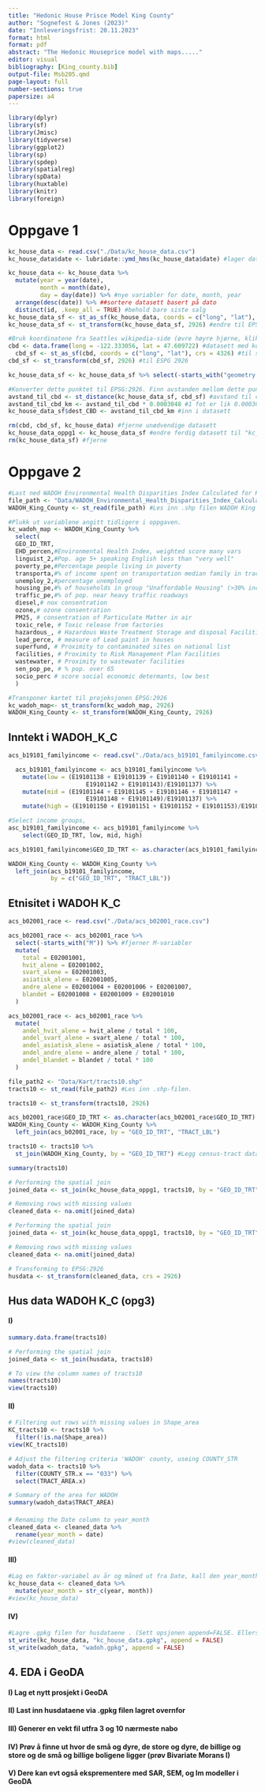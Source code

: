 ```yaml
---
title: "Hedonic House Prisce Model King County"
author: "Sognefest & Jones (2023)"
date: "Innleveringsfrist: 20.11.2023"
format: html
format: pdf
abstract: "The Hedonic Houseprice model with maps....."
editor: visual
bibliography: [King_county.bib]
output-file: Msb205.qmd
page-layout: full
number-sections: true
papersize: a4
---
```


```r
library(dplyr)
library(sf)
library(Jmisc)
library(tidyverse)
library(ggplot2)
library(sp)
library(spdep)
library(spatialreg)
library(spData)
library(huxtable)
library(knitr)
library(foreign)
```

# Oppgave 1

```r
kc_house_data <- read.csv("./Data/kc_house_data.csv")
kc_house_data$date <- lubridate::ymd_hms(kc_house_data$date) #lager datoobjekt

kc_house_data <- kc_house_data %>%
  mutate(year = year(date),
         month = month(date),
         day = day(date)) %>% #nye variabler for date, month, year
  arrange(desc(date)) %>% ##sortere datasett basert på dato
  distinct(id, .keep_all = TRUE) #behold bare siste salg
kc_house_data_sf <- st_as_sf(kc_house_data, coords = c("long", "lat"), crs = 4326) #Bruk st_as_sf() til å konvertere house data til et sf objekt vha. long lat og sett til geografisk projeksjon, dvs EPSG:4326.
kc_house_data_sf <- st_transform(kc_house_data_sf, 2926) #endre til EPSG:2926
```

```r
#Bruk koordinatene fra Seattles wikipedia-side (øvre høyre hjørne, klikk linken så får dere koordinatene i desimalform) og sett dette punktet som CBD for Seattle.
cbd <- data.frame(long = -122.333056, lat = 47.609722) #datasett med koordinatene
  cbd_sf <- st_as_sf(cbd, coords = c("long", "lat"), crs = 4326) #til sf
cbd_sf <- st_transform(cbd_sf, 2926) #til ESPG 2926
```

```r
kc_house_data_sf <- kc_house_data_sf %>% select(-starts_with("geometry."), -starts_with("avstand_til_cbd.."), -starts_with("distance_cbd"))

#Konverter dette punktet til EPSG:2926. Finn avstanden mellom dette punktet og samtlige hus i datasettet i luftlinje. Konverter avstandene til km og legg dem i variabelen dest_CBD i kartet med husdata.
avstand_til_cbd <- st_distance(kc_house_data_sf, cbd_sf) #avstand til cbd i luftlinje
avstand_til_cbd_km <- avstand_til_cbd * 0.0003048 #1 fot er lik 0.0003048 kilometer
kc_house_data_sf$dest_CBD <- avstand_til_cbd_km #inn i datasett
```

```r
rm(cbd, cbd_sf, kc_house_data) #fjerne unødvendige datasett
kc_house_data_oppg1 <- kc_house_data_sf #endre ferdig datasett til "kc_house_data_oppg1"
rm(kc_house_data_sf) #fjerne 
```

# Oppgave 2

```r
#Last ned WADOH Environmental Health Disparities Index Calculated for King County. 
file_path <- "Data/WADOH_Environmental_Health_Disparities_Index_Calculated_for_King_County___wadohehdindex_area.shp"
WADOH_King_County <- st_read(file_path) #Les inn .shp filen WADOH King County.
```

```r
#Plukk ut variablene angitt tidligere i oppgaven.
kc_wadoh_map <- WADOH_King_County %>% 
  select(
  GEO_ID_TRT,
  EHD_percen,#Environmental Health Index, weighted score many vars
  linguist_2,#Pop. age 5+ speaking English less than "very well"
  poverty_pe,#Percentage people living in poverty
  transporta,#% of income spent on transportation median family in tract
  unemploy_2,#percentage unemployed
  housing_pe,#% of households in group "Unaffordable Housing" (>30% inc.)
  traffic_pe,#% of pop. near heavy traffic roadways
  diesel,# nox consentration
  ozone,# ozone consentration
  PM25, # consentration of Particulate Matter in air
  toxic_rele, # Toxic release from factories
  hazardous_, # Hazardous Waste Treatment Storage and disposal Facilities
  lead_perce, # measure of Lead paint in houses
  superfund, # Proximity to contaminated sites on national list
  facilities, # Proximity to Risk Management Plan Facilities
  wastewater, # Proximity to wastewater facilities
  sen_pop_pe, # % pop. over 65
  socio_perc # score social economic determants, low best
  )
```

```r
#Transponer kartet til projeksjonen EPSG:2926
kc_wadoh_map<- st_transform(kc_wadoh_map, 2926)
WADOH_King_County <- st_transform(WADOH_King_County, 2926)
```

## Inntekt i WADOH_K_C

```r
acs_b19101_familyincome <- read.csv("./Data/acs_b19101_familyincome.csv")
```

```r
  acs_b19101_familyincome <- acs_b19101_familyincome %>% 
    mutate(low = (E19101138 + E19101139 + E19101140 + E19101141 + 
                      E19101142 + E19101143)/E19101137) %>% 
    mutate(mid = (E19101144 + E19101145 + E19101146 + E19101147 + 
                      E19101148 + E19101149)/E19101137) %>% 
    mutate(high = (E19101150 + E19101151 + E19101152 + E19101153)/E19101137)
```

```r
#Select income groups, 
asc_b19101_familyincome <- acs_b19101_familyincome %>% 
    select(GEO_ID_TRT, low, mid, high) 
```

```r
acs_b19101_familyincome$GEO_ID_TRT <- as.character(acs_b19101_familyincome$GEO_ID_TRT) #må være samme type

WADOH_King_County <- WADOH_King_County %>%
  left_join(acs_b19101_familyincome, 
            by = c("GEO_ID_TRT", "TRACT_LBL"))
```

## Etnisitet i WADOH K_C

```r
acs_b02001_race <- read.csv("./Data/acs_b02001_race.csv")
```

```r
acs_b02001_race <- acs_b02001_race %>%
  select(-starts_with("M")) %>% #fjerner M-variabler
  mutate(
    total = E02001001,
    hvit_alene = E02001002,
    svart_alene = E02001003,
    asiatisk_alene = E02001005,
    andre_alene = E02001004 + E02001006 + E02001007,
    blandet = E02001008 + E02001009 + E02001010
  )
```

```r
acs_b02001_race <- acs_b02001_race %>%
  mutate(
    andel_hvit_alene = hvit_alene / total * 100,
    andel_svart_alene = svart_alene / total * 100,
    andel_asiatisk_alene = asiatisk_alene / total * 100,
    andel_andre_alene = andre_alene / total * 100,
    andel_blandet = blandet / total * 100
  )
```

```r
file_path2 <- "Data/Kart/tracts10.shp"
tracts10 <- st_read(file_path2) #Les inn .shp-filen.
```

```r
tracts10 <- st_transform(tracts10, 2926)
```

```r
acs_b02001_race$GEO_ID_TRT <- as.character(acs_b02001_race$GEO_ID_TRT) #til character
WADOH_King_County <- WADOH_King_County %>%
  left_join(acs_b02001_race, by = "GEO_ID_TRT", "TRACT_LBL")
```

```r
tracts10 <- tracts10 %>%
  st_join(WADOH_King_County, by = "GEO_ID_TRT") #Legg census-tract data til kartet
```

```r
summary(tracts10)
```

```r
# Performing the spatial join
joined_data <- st_join(kc_house_data_oppg1, tracts10, by = "GEO_ID_TRT")

# Removing rows with missing values
cleaned_data <- na.omit(joined_data)

```

```r
# Performing the spatial join
joined_data <- st_join(kc_house_data_oppg1, tracts10, by = "GEO_ID_TRT")

# Removing rows with missing values
cleaned_data <- na.omit(joined_data)

# Transforming to EPSG:2926
husdata <- st_transform(cleaned_data, crs = 2926)

```

## Hus data WADOH K_C (opg3)

#### I)

```r
summary.data.frame(tracts10)
```

```r
# Performing the spatial join
joined_data <- st_join(husdata, tracts10)

```

```r
# To view the column names of tracts10
names(tracts10)
view(tracts10)
```

#### II)

```r
# Filtering out rows with missing values in Shape_area
KC_tracts10 <- tracts10 %>%
  filter(!is.na(Shape_area))
view(KC_tracts10)
```

```r
# Adjust the filtering criteria 'WADOH' county, useing COUNTY_STR
wadoh_data <- tracts10 %>%
  filter(COUNTY_STR.x == "033") %>%
  select(TRACT_AREA.x)  

# Summary of the area for WADOH
summary(wadoh_data$TRACT_AREA)
```

#### 

```r
# Renaming the Date column to year_month
cleaned_data <- cleaned_data %>%
  rename(year_month = date)
#view(cleaned_data)
```

#### III)

```r
#Lag en faktor-variabel av år og måned ut fra Date, kall den year_month.
kc_house_data <- cleaned_data %>%
  mutate(year_month = str_c(year, month))
#view(kc_house_data)
```

#### IV)

```r
#Lagre .gpkg filen for husdataene . (Sett opsjonen append=FALSE. Ellers får dere ikke lov til å overskrive filen.)
st_write(kc_house_data, "kc_house_data.gpkg", append = FALSE)
st_write(wadoh_data, "wadoh.gpkg", append = FALSE)

```

## 4. EDA i GeoDA

#### I) Lag et nytt prosjekt i GeoDA

#### II) Last inn husdataene via .gpkg filen lagret overnfor

#### III) Generer en vekt fil utfra 3 og 10 nærmeste nabo

#### IV) Prøv å finne ut hvor de små og dyre, de store og dyre, de billige og store og de små og billige boligene ligger (prøv Bivariate Morans I)

#### V) Dere kan evt også eksprementere med SAR, SEM, og lm modeller i GeoDA
